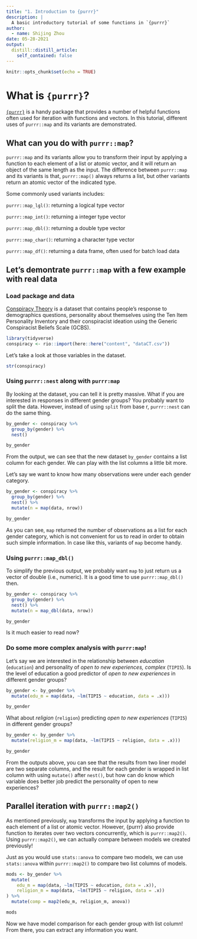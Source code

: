 ```yaml
---
title: "1. Introduction to {purrr}"
description: |
  A basic introductory tutorial of some functions in `{purrr}`
author:
  - name: Shijing Zhou
date: 05-28-2021
output:
  distill::distill_article:
    self_contained: false
---
```



```r
knitr::opts_chunk$set(echo = TRUE)
```

# What is `{purrr}`? 

[`{purrr}`](https://purrr.tidyverse.org/) is a handy package that provides a number of helpful functions often used for iteration with functions and vectors. In this tutorial, different uses of `purrr::map` and its variants are demonstrated. 

## What can you do with `purrr::map`?

`purrr::map` and its variants allow you to transform their input by applying a function to each element of a list or atomic vector, and it will return an object of the same length as the input. The difference between `purrr::map` and its variants is that, `purrr::map()` always returns a list, but other variants return an atomic vector of the indicated type.

Some commonly used variants includes: 

`purrr::map_lgl()`: returning a logical type vector

`purrr::map_int()`: returning a integer type vector 

`purrr::map_dbl()`: returning a double type vector 

`purrr::map_char()`: returning a character type vector

`purrr::map_df()`: returning a data frame, often used for batch load data

## Let's demontrate `purrr::map` with a few example with real data

### Load package and data 

[Conspiracy Theory](https://www.kaggle.com/lucasgreenwell/generic-conspiracist-beliefs-scale-responses) is a dataset that contains people’s response to demographics questions, personality about themselves using the Ten Item Personality Inventory and their conspiracist ideation using the Generic Conspiracist Beliefs Scale (GCBS).

```r
library(tidyverse) 
conspiracy <- rio::import(here::here("content", "dataCT.csv"))
```

Let's take a look at those variables in the dataset. 

```r
str(conspiracy)
```

### Using `purrr::nest` along with `purrr:map`

By looking at the dataset, you can tell it is pretty massive. What if you are interested in responses in different gender groups? You probably want to split the data. However, instead of using `split` from base r, `purrr::nest` can do the same thing. 

```r
by_gender <- conspiracy %>% 
  group_by(gender) %>% 
  nest()

by_gender
```

From the output, we can see that the new dataset `by_gender` contains a list column for each gender. We can play with the list columns a little bit more. 

Let's say we want to know how many observations were under each gender category. 

```r
by_gender <- conspiracy %>% 
  group_by(gender) %>% 
  nest() %>% 
  mutate(n = map(data, nrow))

by_gender
```

As you can see, `map` returned the number of observations as a list for each gender category, which is not convenient for us to read in order to obtain such simple information. In case like this, variants of `map` become handy. 

### Using `purrr::map_dbl()`

To simplify the previous output, we probably want `map` to just return us a vector of double (i.e., numeric). It is a good time to use `purrr::map_dbl()` then. 

```r
by_gender <- conspiracy %>% 
  group_by(gender) %>% 
  nest() %>% 
  mutate(n = map_dbl(data, nrow))

by_gender
```

Is it much easier to read now? 

### Do some more complex analysis with `purrr:map`! 

Let's say we are interested in the relationship between _education_ (`education`) and personality of _open to new experiences, complex_ (`TIPI5`). Is the level of education a good predictor of _open to new experiences_ in different gender groups? 

```r
by_gender <- by_gender %>% 
  mutate(edu_m = map(data, ~lm(TIPI5 ~ education, data = .x)))

by_gender
```

What about _religion_ (`religion`) predicting _open to new experiences_ (`TIPI5`) in different gender groups?

```r
by_gender <- by_gender %>% 
  mutate(religion_m = map(data, ~lm(TIPI5 ~ religion, data = .x)))

by_gender
```

From the outputs above, you can see that the results from two liner model are two separate columns, and the result for each gender is wrapped in list column with using `mutate()` after `nest()`, but how can do know which variable does better job predict the personality of open to new experiences? 

## Parallel iteration with `purrr::map2()`

As mentioned previously, `map` transforms the input by applying a function to each element of a list or atomic vector. However, {purrr} also provide function to iterates over two vectors concurrently, which is `purrr::map2()`. Using `purrr::map2()`, we can actually compare between models we created previously! 

Just as you would use `stats::anova` to compare two models, we can use `stats::anova` within `purrr::map2()` to compare two list columns of models.

```r
mods <- by_gender %>%
  mutate(
    edu_m = map(data, ~lm(TIPI5 ~ education, data = .x)),
    religion_m = map(data, ~lm(TIPI5 ~ religion, data = .x))
) %>% 
  mutate(comp = map2(edu_m, religion_m, anova))

mods
```

Now we have model comparison for each gender group with list column! From there, you can extract any information you want. 
